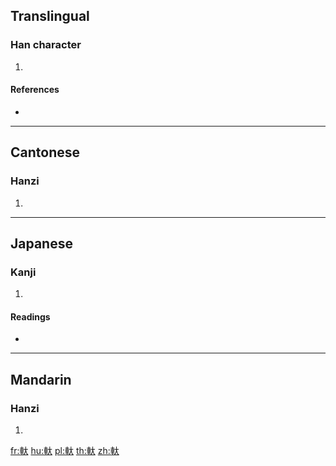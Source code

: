 {{character info/new}}
{{also|轪}}
==Translingual==

===Han character===
{{Han char|rn=159|rad=車|as=03|sn=10|four=54030|canj=JJK}}

# {{defn|Han|sort=車03}}

====References====
* {{Han ref|kx=1240.020|dkj=38186|dj=1715.070|hdz=53515.050|uh=8ED1|ud=36561|bh=D3E8|bd=54248}}

----

==Cantonese==

===Hanzi===
{{yue-hanzi|jyut=|y=daai6|sim=轪}}

# {{defn|lang=yue|sort=車03}}

----

==Japanese==

===Kanji===
{{ja-kanji|grade=|rs=車03}}

# {{defn|lang=ja|sort=車03}}

====Readings====
* {{ja-readings|on=[[てい]] (tei), [[だい]] (dai), [[たい]] (tai)|kun=|nanori=}}

----

==Mandarin==

===Hanzi===
{{cmn-hanzi|sim=轪|pin=[[dài]] ([[dai4]]), [[dì]] ([[di4]])|wg=tai<sup>4</sup>, ti<sup>4</sup>}}

# {{defn|lang=cmn|sort=車03}}

[[fr:軑]]
[[hu:軑]]
[[pl:軑]]
[[th:軑]]
[[zh:軑]]